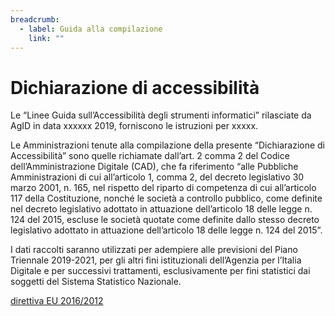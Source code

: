```yaml
---
breadcrumb:
  - label: Guida alla compilazione
    link: ""
---
```


# Dichiarazione di accessibilità

Le “Linee Guida sull’Accessibilità degli strumenti informatici” rilasciate da
AgID in data xxxxxx 2019, forniscono le istruzioni per xxxxx. 

Le Amministrazioni tenute alla compilazione della presente “Dichiarazione di Accessibilità” sono
quelle richiamate dall’art. 2 comma 2 del Codice dell’Amministrazione Digitale
(CAD), che fa riferimento “alle Pubbliche Amministrazioni di cui all’articolo 1,
comma 2, del decreto legislativo 30 marzo 2001, n. 165, nel rispetto del riparto
di competenza di cui all’articolo 117 della Costituzione, nonché le società a
controllo pubblico, come definite nel decreto legislativo adottato in attuazione
dell’articolo 18 delle legge n. 124 del 2015, escluse le società quotate come
definite dallo stesso decreto legislativo adottato in attuazione dell’articolo
18 delle legge n. 124 del 2015”. 

I dati raccolti saranno utilizzati per
adempiere alle previsioni del Piano Triennale 2019-2021, per gli altri fini
istituzionali dell’Agenzia per l’Italia Digitale e per successivi trattamenti,
esclusivamente per fini statistici dai soggetti del Sistema Statistico
Nazionale.

[direttiva EU 2016/2012]()